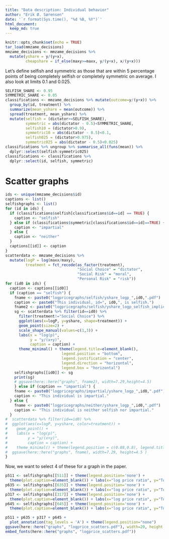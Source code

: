 ```yaml
---
title: "Data description: Individual behavior"
author: "Erik Ø. Sørensen"
date: '`r format(Sys.time(), "%d %B, %Y")`'
html_document:
  keep_md: true
---
```


```r
knitr::opts_chunk$set(echo = TRUE)
tar_load(mmzame_decisions)
mmzame_decisions <- mmzame_decisions %>%
  mutate(yshare = y/(y+x), 
         cheapshare = if_else(maxy>=maxx, y/(y+x), x/(y+x))) 
```


Let's define selfish and symmetric as those that are within 5 percentage points of
being completely selfish or completely symmetric on average. I also look at limits 0.1 and 0.025.

```r
SELFISH_SHARE <- 0.95
SYMMETRIC_SHARE <- 0.05
classifications <- mmzame_decisions %>% mutate(outcome=y/(y+x)) %>%
  group_by(id, treatment) %>% 
  summarize(mean_yshare = mean(outcome)) %>%
  spread(treatment, mean_yshare) %>%
  mutate(selfish = (dictator>=SELFISH_SHARE),
         symmetric = abs(dictator - 0.5)<SYMMETRIC_SHARE,
         selfish10 = (dictator>0.9),
         symmetric10 = abs(dictator - 0.5)<0.1,
         selfish025 = (dictator>0.975),
         symmetric025 = abs(dictator - 0.5)<0.025) 
classifications %>% ungroup %>% summarise_all(funs(mean)) %>%
  dplyr::select(selfish:symmetric025) 
classifications <- classifications %>%
  dplyr::select(id, selfish, symmetric)
```


# Scatter graphs 

```r
ids <- unique(mmzame_decisions$id)
captions <- list()
selfishgraphs <- list()
for (id in ids) {
  if (classifications$selfish[classifications$id==id] == TRUE) {
    caption <- "selfish"
  } else if (classifications$symmetric[classifications$id==id]==TRUE) {
    caption <- "impartial"
  } else {
    caption <- "neither"
  }
  captions[[id]] <- caption
}
scatterdata <- mmzame_decisions %>% 
  mutate(logP = log(maxx/maxy),
         treatment = fct_recode(as_factor(treatment),
                                "Social Choice" = "dictator",
                                "Social Risk" = "moral",
                                "Personal Risk" = "risk"))
for (id0 in ids) {
  caption <- captions[[id0]]
  if (caption == "selfish") {
    fname <- paste0("logpricegraphs/selfish/yshare_logp_",id0,".pdf")
    caption <- paste0("This individual, id=", id0,", is selfish.")
    fname2 <- paste0("logpricegraphs/selfish/yshare_logp_selfish_implicit_",id0,".pdf")
    sg <- scatterdata %>% filter(id==id0) %>%
      filter(treatment!="Social Choice") %>%
      ggplot(aes(x=logP, y=yshare, shape=treatment)) +
      geom_point(size=2) + 
      scale_shape_manual(values=c(1,3)) +
      labs(x = "log(p)", 
           y = "y/(x+y)",
           caption = caption) +
      theme_minimal() + theme(legend.title=element_blank(),
                         legend.position = "bottom", 
                         legend.justification = "center",
                         legend.direction = "horizontal",
                         legend.box = "horizontal")
    selfishgraphs[[id0]] <- sg
    print(sg)
    # ggsave(here::here("graphs", fname2), width=7.29,height=4.5)
    } else if (caption == "impartial") {
    fname <- paste0("logpricegraphs/impartial/yshare_logp_",id0,".pdf")
    caption <- "This individual is impartial."
  } else {
    fname <- paste0("logpricegraphs/neither/yshare_logp_",id0,".pdf")
    caption <- "This individual is neither selfish nor impartial."
  }
#  scatterdata %>% filter(id==id0) %>%
#  ggplot(aes(x=logP, y=yshare, color=treatment)) + 
#    geom_point() +
#    labs(x = "log(p)",
#         y = "y/(x+y)",
#         caption = caption) +
#    theme_minimal() + theme(legend.position = c(0.88,0.8), legend.title=element_blank() )
#  ggsave(here::here("graphs", fname), width=7.29, height=4.5 )
}
```

Now, we want to select 4 of these for a graph in the paper.

```r
p511 <- selfishgraphs[[511]] + theme(legend.position='none') + 
  theme(plot.caption=element_blank()) + labs(x="log price ratio", y="Token share")
p635 <- selfishgraphs[[635]] + theme(legend.position='none') + 
  theme(plot.caption=element_blank()) + labs(x="log price ratio", y="Token share")
p317 <- selfishgraphs[[317]] + theme(legend.position='none') + 
  theme(plot.caption=element_blank()) + labs(x="log price ratio", y="Token share")
p645 <- selfishgraphs[[645]] + theme(legend.position='none') + 
  theme(plot.caption=element_blank()) + labs(x="log price ratio", y="Token share")

p511 + p635 + p317 + p645 +
  plot_annotation(tag_levels = 'A') + theme(legend.position="none")
ggsave(here::here("graphs", "logprice_scatters.pdf"), width=20, height = 14, units = "cm")
embed_fonts(here::here("graphs", "logprice_scatters.pdf"))
```


